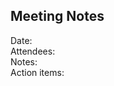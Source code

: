 == Meeting Notes ==
; Date: {{{Date|}}}
; Attendees: {{{Attendees|}}}
; Notes: {{{Notes|}}}
; Action items: {{{Action items|}}}
